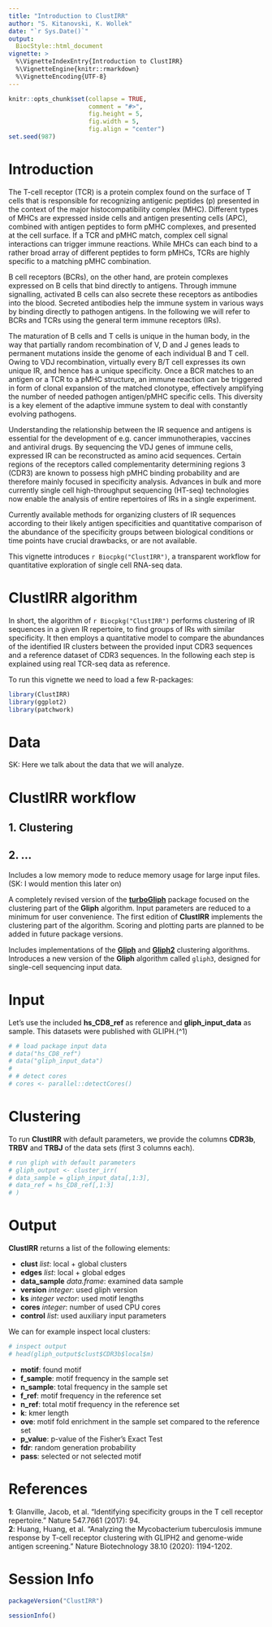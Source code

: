 ```yaml
---
title: "Introduction to ClustIRR"
author: "S. Kitanovski, K. Wollek"
date: "`r Sys.Date()`"
output:
  BiocStyle::html_document
vignette: >
  %\VignetteIndexEntry{Introduction to ClustIRR}
  %\VignetteEngine{knitr::rmarkdown}
  %\VignetteEncoding{UTF-8}
---
```


```r
knitr::opts_chunk$set(collapse = TRUE,
                      comment = "#>",
                      fig.height = 5,
                      fig.width = 5,
                      fig.align = "center")
set.seed(987)
```

# Introduction
The T-cell receptor (TCR) is a protein complex found on the surface of T cells 
that is responsible for recognizing antigenic peptides (p) presented in the 
context of the major histocompatibility complex (MHC). Different types of MHCs 
are expressed inside cells and antigen presenting cells (APC), combined with 
antigen peptides to form pMHC complexes, and presented at the cell surface.
If a TCR and pMHC match, complex cell signal interactions can trigger immune
reactions. While MHCs can each bind to a rather broad array of different 
peptides to form pMHCs, TCRs are highly specific to a matching pMHC 
combination. 

B cell receptors (BCRs), on the other hand, are protein complexes 
expressed on B cells that bind directly to antigens. Through immune signalling,
activated B cells can also secrete these receptors as antibodies into the 
blood. Secreted antibodies help the immune system in various ways by binding 
directly to pathogen antigens. In the following we will refer to BCRs 
and TCRs using the general term immune receptors (IRs).

The maturation of B cells and T cells is unique in the human body, in the way 
that partially random recombination of V, D and J genes leads to permanent 
mutations inside the genome of each individual B and T cell.
Owing to VDJ recombination, virtually every B/T cell expresses its own unique 
IR, and hence has a unique specificity. Once a BCR matches to an antigen or a 
TCR to a pMHC structure, an immune reaction can be triggered in form of clonal 
expansion of the matched clonotype, effectively amplifying the number of 
needed pathogen antigen/pMHC specific cells. This diversity is a key element of
the adaptive immune system to deal with constantly evolving pathogens.

Understanding the relationship between the IR sequence and antigens is 
essential for the development of e.g. cancer immunotherapies, vaccines and 
antiviral drugs. By sequencing the VDJ genes of immune cells, expressed IR can 
be reconstructed as amino acid sequences. Certain regions of the receptors
called complementarity determining regions 3 (CDR3) are known to possess high
pMHC binding probability and are therefore mainly focused in specificity 
analysis. Advances in bulk and more currently single cell high-throughput 
sequencing (HT-seq) technologies now enable the analysis of entire repertoires 
of IRs in a single experiment.

Currently available methods for organizing clusters of IR sequences according 
to their likely antigen specificities and quantitative comparison of the 
abundance of the specificity groups between biological conditions or time 
points have crucial drawbacks, or are not available.

This vignette introduces `r Biocpkg("ClustIRR")`, a transparent workflow for 
quantitative exploration of single cell RNA-seq data. 

# ClustIRR algorithm
In short, the algorithm of `r Biocpkg("ClustIRR")` performs clustering of IR 
sequences in a given IR repertoire, to find groups of IRs with similar
specificity. It then employs a quantitative model to compare the abundances 
of the identified IR clusters between the provided input CDR3 sequences and a
reference dataset of CDR3 sequences. In the following each step is explained
using real TCR-seq data as reference.

To run this vignette we need to load a few R-packages:

```r
library(ClustIRR)
library(ggplot2)
library(patchwork)
```


# Data

SK: Here we talk about the data that we will analyze. 



# ClustIRR workflow



## 1. Clustering




## 2. ...



Includes a low memory mode to reduce memory usage for large input files. 
(SK: I would mention this later on)

A completely revised version of the 
[**turboGliph**](https://github.com/HetzDra/turboGliph) package focused on the 
clustering part of the **Gliph** algorithm. Input parameters are reduced to
a minimum for user convenience. The first edition of **ClustIRR** implements the 
clustering part of the algorithm. Scoring and plotting parts are planned to be
added in future package versions.

Includes implementations of the 
[**Gliph**](https://github.com/immunoengineer/gliph) and 
[**Gliph2**](http://50.255.35.37:8080) clustering algorithms.
Introduces a new version of the **Gliph** algorithm called `gliph3`,
designed for single-cell sequencing input data.


# Input

Let's use the included **hs_CD8_ref** as reference and **gliph_input_data** 
as sample. This datasets were published with GLIPH.\(^1\)

```r
# # load package input data
# data("hs_CD8_ref")
# data("gliph_input_data")
# 
# # detect cores
# cores <- parallel::detectCores()
```

# Clustering

To run **ClustIRR** with default parameters, we provide the columns **CDR3b**,
**TRBV** and **TRBJ** of the data sets (first 3 columns each).

```r
# run gliph with default parameters
# gliph_output <- cluster_irr(
# data_sample = gliph_input_data[,1:3],
# data_ref = hs_CD8_ref[,1:3]
# )
```


# Output

**ClustIRR** returns a list of the following elements:

- **clust** _list_: local + global clusters
- **edges** _list_: local + global edges
- **data_sample** _data.frame_: examined data sample
- **version** _integer_: used gliph version
- **ks** _integer vector_: used motif lengths
- **cores** _integer_: number of used CPU cores
- **control** _list_: used auxiliary input parameters

We can for example inspect local clusters:

```r
# inspect output
# head(gliph_output$clust$CDR3b$local$m)

```

- **motif**: found motif
- **f_sample**: motif frequency in the sample set
- **n_sample**: total frequency in the sample set
- **f_ref**: motif frequency in the reference set
- **n_ref**: total motif frequency in the reference set
- **k**: kmer length
- **ove**: motif fold enrichment in the sample set compared to the reference set
- **p_value**: p-value of the Fisher's Exact Test
- **fdr**: random generation probability
- **pass**: selected or not selected motif


# References

**1**: Glanville, Jacob, et al. "Identifying specificity groups in the 
T cell receptor repertoire." Nature 547.7661 (2017): 94.<br>
**2**: Huang, Huang, et al. "Analyzing the Mycobacterium tuberculosis immune 
response by T-cell receptor clustering with GLIPH2 and genome-wide antigen 
screening." Nature Biotechnology 38.10 (2020): 1194-1202.<br>

# Session Info

```r
packageVersion("ClustIRR")
```


```r
sessionInfo()
```
